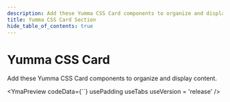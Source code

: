 ```yaml
---
description: Add these Yumma CSS Card components to organize and display content.
title: Yumma CSS Card Section
hide_table_of_contents: true
---
```



# Yumma CSS Card

Add these Yumma CSS Card components to organize and display content.

<YmaPreview
  codeData={``}
  usePadding
  useTabs
  useVersion = 'release'
/>